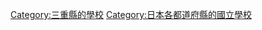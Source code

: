 {{日本行政區劃分類導航|的國立學校}}

[[Category:三重縣的學校|Category:三重縣的學校]]
[[Category:日本各都道府縣的國立學校|Category:日本各都道府縣的國立學校]]